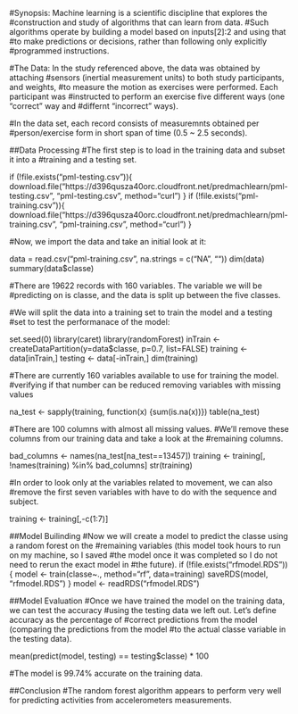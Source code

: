 #Synopsis: Machine learning is a scientific discipline that explores the 
#construction and study of algorithms that can learn from data.
#Such algorithms operate by building a model based on inputs[2]:2 and using that 
#to make predictions or decisions, rather than following only explicitly 
#programmed instructions.

#The Data: In the study referenced above, the data was obtained by attaching 
#sensors (inertial measurement units) to both study participants, and weights, 
#to measure the motion as exercises were performed. Each participant was 
#instructed to perform an exercise five different ways (one “correct” way and 
#differnt “incorrect” ways).

#In the data set, each record consists of measuremnts obtained per 
#person/exercise form in short span of time (0.5 ~ 2.5 seconds).

##Data Processing
#The first step is to load in the training data and subset it into a 
#training and a testing set. 

if (!file.exists("pml-testing.csv")){
  download.file("https://d396qusza40orc.cloudfront.net/predmachlearn/pml-testing.csv",
                "pml-testing.csv", method="curl")
}
if (!file.exists("pml-training.csv")){
  download.file("https://d396qusza40orc.cloudfront.net/predmachlearn/pml-training.csv",
                "pml-training.csv", method="curl")
}

#Now, we import the data and take an initial look at it:

data = read.csv("pml-training.csv", na.strings = c("NA", ""))
dim(data)
summary(data$classe)

#There are 19622 records with 160 variables. The variable we will be 
#predicting on is classe, and the data is split up between the five classes.

#We will split the data into a training set to train the model and a testing 
#set to test the performanace of the model:

set.seed(0)
library(caret)
library(randomForest)
inTrain <- createDataPartition(y=data$classe, p=0.7, list=FALSE)
training <- data[inTrain,]
testing <- data[-inTrain,]
dim(training)

#There are currently 160 variables available to use for training the model. 
#verifying if that number can be reduced removing variables with missing values

na_test <- sapply(training, function(x) {sum(is.na(x))})
table(na_test)

#There are 100 columns with almost all missing values. 
#We'll remove these columns from our training data and take a look at the 
#remaining columns.

bad_columns <- names(na_test[na_test==13457])
training <- training[, !names(training) %in% bad_columns]
str(training)

#In order to look only at the variables related to movement, we can also 
#remove the first seven variables with have to do with the sequence and subject.

training <- training[,-c(1:7)]

##Model Builinding
#Now we will create a model to predict the classe using a random forest on the 
#remaining variables (this model took hours to run on my machine, so I saved 
#the model once it was completed so I do not need to rerun the exact model in 
#the future).
if (!file.exists("rfmodel.RDS")) {
  model <- train(classe~., method="rf", data=training)
  saveRDS(model, "rfmodel.RDS")
}
model <- readRDS("rfmodel.RDS")

##Model Evaluation
#Once we have trained the model on the training data, we can test the accuracy 
#using the testing data we left out. Let’s define accuracy as the percentage of 
#correct predictions from the model (comparing the predictions from the model 
#to the actual classe variable in the testing data).

mean(predict(model, testing) == testing$classe) * 100

#The model is 99.74% accurate on the training data.

##Conclusion
#The random forest algorithm appears to perform very well for predicting activities from accelerometers measurements.
